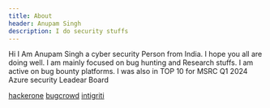 ```yaml
---
title: About
header: Anupam Singh
description: I do security stuffs 
---
```


Hi I Am Anupam Singh a cyber security Person from India. I hope you all are doing well. I am mainly focused on bug hunting and Research stuffs. I am active on bug bounty platforms. I was also in TOP 10 for MSRC Q1 2024 Azure security 
Leadear Board

[hackerone](https://hackeone.com/AnupamAs01)
[bugcrowd](https://bugcrowd.com/AnupamAs01)
[intigriti](https://app.intigriti.com/profile/AnupamAs)